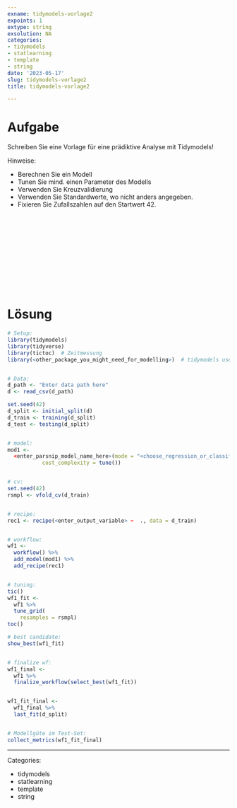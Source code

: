 ```yaml
---
exname: tidymodels-vorlage2
expoints: 1
extype: string
exsolution: NA
categories:
- tidymodels
- statlearning
- template
- string
date: '2023-05-17'
slug: tidymodels-vorlage2
title: tidymodels-vorlage2

---
```





# Aufgabe

Schreiben Sie eine Vorlage für eine prädiktive Analyse mit Tidymodels!

<!-- Schreiben Sie eine prototypische Analyse für ein Vorhersagemodell, das sich als Vorlage für Analysen dieser Art eignet! -->

Hinweise:

- Berechnen Sie ein Modell
- Tunen Sie mind. einen Parameter des Modells
- Verwenden Sie Kreuzvalidierung
- Verwenden Sie Standardwerte, wo nicht anders angegeben.
- Fixieren Sie Zufallszahlen auf den Startwert 42.






</br>
</br>
</br>
</br>
</br>
</br>
</br>
</br>
</br>
</br>

# Lösung

```r
# Setup:
library(tidymodels)
library(tidyverse)
library(tictoc)  # Zeitmessung
library(<other_package_you_might_need_for_modelling>)  # tidymodels uses existing packages for modelling so you need to make them available


# Data:
d_path <- "Enter data path here"
d <- read_csv(d_path)

set.seed(42)
d_split <- initial_split(d)
d_train <- training(d_split)
d_test <- testing(d_split)


# model:
mod1 <-
  <enter_parsnip_model_name_here>(mode = "<choose_regression_or_classification>",
           cost_complexity = tune())


# cv:
set.seed(42)
rsmpl <- vfold_cv(d_train)


# recipe:
rec1 <- recipe(<enter_output_variable> ~  ., data = d_train)


# workflow:
wf1 <-
  workflow() %>% 
  add_model(mod1) %>% 
  add_recipe(rec1)


# tuning:
tic()
wf1_fit <-
  wf1 %>% 
  tune_grid(
    resamples = rsmpl)
toc()

# best candidate:
show_best(wf1_fit)


# finalize wf:
wf1_final <-
  wf1 %>% 
  finalize_workflow(select_best(wf1_fit))


wf1_fit_final <-
  wf1_final %>% 
  last_fit(d_split)


# Modellgüte im Test-Set:
collect_metrics(wf1_fit_final)
```




---

Categories: 

- tidymodels
- statlearning
- template
- string

